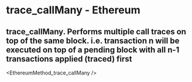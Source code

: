 # trace_callMany - Ethereum

## trace_callMany. Performs multiple call traces on top of the same block. i.e. transaction n will be executed on top of a pending block with all n-1 transactions applied (traced) first


<EthereumMethod_trace_callMany />
